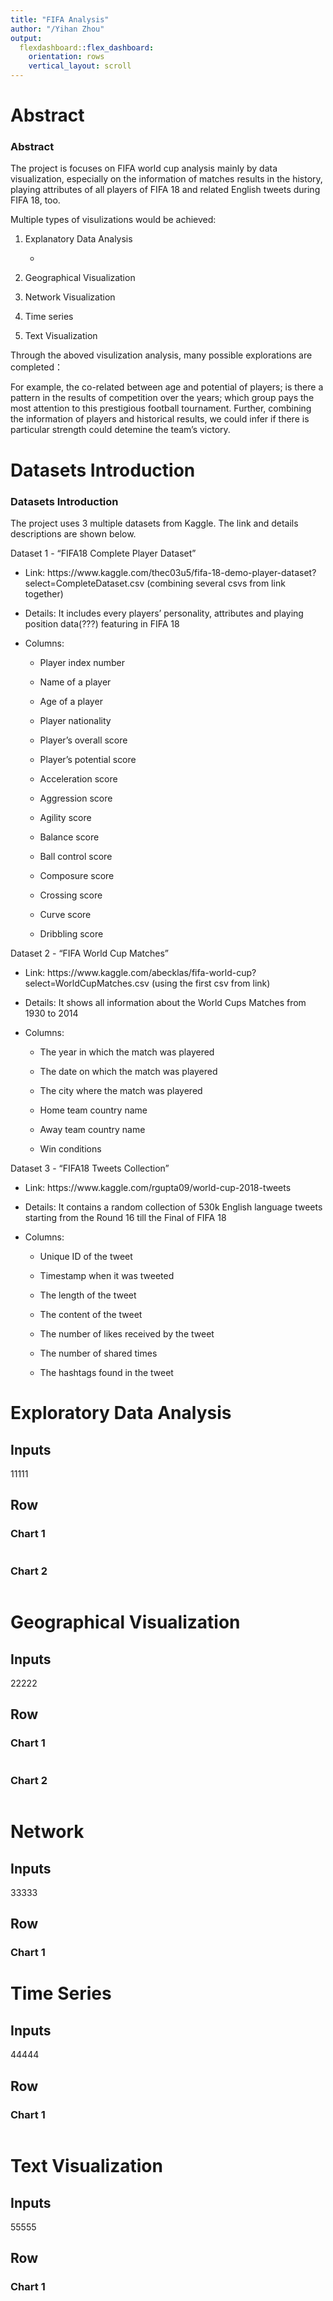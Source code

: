 ```yaml
---
title: "FIFA Analysis"
author: "/Yihan Zhou"
output: 
  flexdashboard::flex_dashboard:
    orientation: rows
    vertical_layout: scroll
---
```




Abstract {data-navmenu="About"}
==================
### **Abstract**

The project is focuses on FIFA world cup analysis mainly by data visualization, especially on the information of matches results in the history, playing attributes of all players of FIFA 18 and related English tweets during FIFA 18, too. 

Multiple types of visulizations would be achieved:

 1. Explanatory Data Analysis
 
    - 
   
 2. Geographical Visualization
 
 3. Network Visualization
 
 4. Time series
 
 5. Text Visualization 

Through the aboved visulization analysis, many possible explorations are completed：

For example, the co-related between age and potential of players; is there a pattern in the results of competition over the years; which group pays the most attention to this prestigious football tournament. Further, combining the information of players and historical results, we could infer if there is particular strength could detemine the team's victory.


Datasets Introduction {data-navmenu="About"}
==================
### **Datasets Introduction**

The project uses 3 multiple datasets from Kaggle. The link and details descriptions are shown below.

Dataset 1 - "FIFA18 Complete Player Dataset"

 - Link: https://www.kaggle.com/thec03u5/fifa-18-demo-player-dataset?select=CompleteDataset.csv (combining several csvs from link together)
 
 - Details: It includes every players' personality, attributes and playing position data(???) featuring in FIFA 18
 
 - Columns: 
 
   - Player index number 
  
   - Name of a player
  
   - Age of a player
  
   - Player nationality 
   
   - Player's overall score
  
   - Player's potential score
  
   - Acceleration score
   
   - Aggression score
   
   - Agility score
   
   - Balance score
   
   - Ball control score
   
   - Composure score
   
   - Crossing score
   
   - Curve score
   
   - Dribbling score
   
   

Dataset 2 - "FIFA World Cup Matches"

 - Link: https://www.kaggle.com/abecklas/fifa-world-cup?select=WorldCupMatches.csv (using the first csv from link)
 
 - Details: It shows all information about the World Cups Matches from 1930 to 2014
 
 - Columns:
 
   - The year in which the match was playered
   
   - The date on which the match was playered
  
   - The city where the match was playered
   
   - Home team country name
   
   - Away team country name
   
   - Win conditions
 
 
Dataset 3 - "FIFA18 Tweets Collection"

 - Link: https://www.kaggle.com/rgupta09/world-cup-2018-tweets 
 
 - Details: It contains a random collection of 530k English language tweets starting from the Round 16 till the Final of FIFA 18
 
 - Columns: 
 
   - Unique ID of the tweet
   
   - Timestamp when it was tweeted
   
   - The length of the tweet
   
   - The content of the tweet
   
   - The number of likes received by the tweet
   
   - The number of shared times
   
   - The hashtags found in the tweet



Exploratory Data Analysis
=====================================

Inputs {.sidebar}
-------------------------------------


11111


   
Row {.tabset .tabset-fade}
-------------------------------------

### Chart 1
```r

```

### Chart 2
```r

```


Geographical Visualization
=====================================     

Inputs {.sidebar}
-------------------------------------

22222


Row
-------------------------------------

### Chart 1
    
```r
```


### Chart 2 

```r

```

Network
=====================================
Inputs {.sidebar}
-------------------------------------

33333

Row
-------------------------------------

### Chart 1


Time Series
=====================================  
Inputs {.sidebar}
-------------------------------------
44444



Row
-------------------------------------
### Chart 1
```r

```


Text Visualization
=====================================
Inputs {.sidebar}
-------------------------------------
55555


Row
-------------------------------------
### Chart 1
```r

```